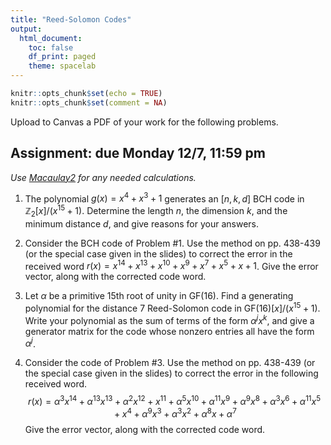 ```yaml
---
title: "Reed-Solomon Codes"
output:
  html_document:
    toc: false
    df_print: paged
    theme: spacelab
---
```


```r
knitr::opts_chunk$set(echo = TRUE)
knitr::opts_chunk$set(comment = NA)
```

Upload to Canvas a PDF of your work for the following problems. 

## Assignment: due Monday 12/7, 11:59 pm

*Use [Macaulay2](http://web.macaulay2.com/) for any needed calculations.*

1. The polynomial $g(x) = x^4 + x^3 + 1$ generates an $[n,k,d]$ BCH code in $\mathbb{Z}_2[x]/(x^{15}+1)$. Determine the length $n$, the dimension $k$, and the minimum distance $d$, and give reasons for your answers.

2. Consider the BCH code of Problem #1. Use the method on pp. 438-439 (or the special case given in the slides) to correct the error in the received word $r(x) = x^{14}+x^{13}+x^{10}+x^9+x^7+x^5+x+1$. Give the error vector, along with the corrected code word.

3. Let $\alpha$ be a primitive 15th root of unity in $\text{GF}(16)$. Find a generating polynomial for the distance 7 Reed-Solomon code in $\text{GF}(16)[x]/(x^{15}+1)$. Write your polynomial as the sum of terms of the form $\alpha^jx^k$, and give a generator matrix for the code whose nonzero entries all have the form $\alpha^j$.

4. Consider the code of Problem #3. Use the method on pp. 438-439 (or the special case given in the slides) to correct the error in the following received word. 
$$r(x) = \alpha^{3}x^{14}+\alpha^{13}x^{13}+\alpha^{2}x^{12}+x^{11}+\alpha^{5}x^{10}+\alpha^{11}x^{9}+\alpha^{9}x^{8}+\alpha^{3}x^{6}+\alpha^{11}x^{5}+x^{4}+\alpha^{9}x^{3}+\alpha^{3}x^{2}+\alpha^{8}x+\alpha^{7}$$
Give the error vector, along with the corrected code word.
